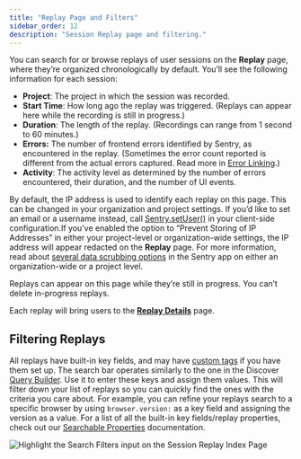 ```yaml
---
title: "Replay Page and Filters"
sidebar_order: 12
description: "Session Replay page and filtering."
---
```


<Include name="feature-stage-beta-session-replay.mdx" />

You can search for or browse replays of user sessions on the **Replay** page, where they’re organized chronologically by default. You’ll see the following information for each session:

- **Project**: The project in which the session was recorded.
- **Start Time**: How long ago the replay was triggered. (Replays can appear here while the recording is still in progress.)
- **Duration**: The length of the replay. (Recordings can range from 1 second to 60 minutes.)
- **Errors:** The number of frontend errors identified by Sentry, as encountered in the replay. (Sometimes the error count reported is different from the actual errors captured. Read more in [Error Linking](/platforms/javascript/session-replay/#error-linking).)
- **Activity**: The activity level as determined by the number of errors encountered, their duration, and the number of UI events.

By default, the IP address is used to identify each replay on this page. This can be changed in your organization and project settings. If you’d like to set an email or a username instead, call [Sentry.setUser()](/platforms/javascript/enriching-events/identify-user) in your client-side configuration.If you’ve enabled the option to “Prevent Storing of IP Addresses” in either your project-level or organization-wide settings, the IP address will appear redacted on the **Replay** page. For more information, read about [several data scrubbing options](/product/data-management-settings/scrubbing/server-side-scrubbing/) in the Sentry app on either an organization-wide or a project level.

Replays can appear on this page while they’re still in progress. You can’t delete in-progress replays.

Each replay will bring users to the [**Replay Details**](/product/session-replay/replay-details/) page.

## Filtering Replays

All replays have built-in key fields, and may have [custom tags](/platforms/javascript/enriching-events/tags/) if you have them set up. The search bar operates similarly to the one in the Discover [Query Builder](/product/discover-queries/query-builder/#filter-by-search-conditions). Use it to enter these keys and assign them values. This will filter down your list of replays so you can quickly find the ones with the criteria you care about. For example, you can refine your replays search to a specific browser by using `browser.version:` as a key field and assigning the version as a value. For a list of all the built-in key fields/replay properties, check out our [Searchable Properties](/product/sentry-basics/search/searchable-properties/#replay-properties) documentation.

![Highlight the Search Filters input on the Session Replay Index Page](replay-index-filtering.png)
